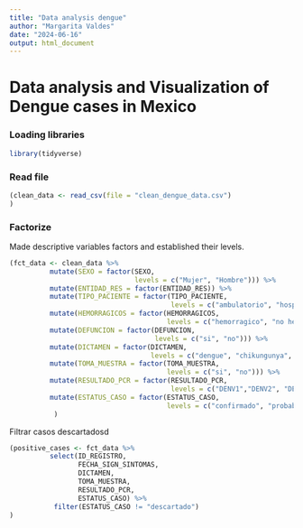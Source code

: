 ```yaml
---
title: "Data analysis dengue"
author: "Margarita Valdes"
date: "2024-06-16"
output: html_document
---
```



# Data analysis and Visualization of Dengue cases in Mexico

### Loading libraries

```r
library(tidyverse)
```

### Read file

```r
(clean_data <- read_csv(file = "clean_dengue_data.csv")
)
```
### Factorize

Made descriptive variables factors and established their levels.

```r

(fct_data <- clean_data %>% 
          mutate(SEXO = factor(SEXO, 
                               levels = c("Mujer", "Hombre"))) %>% 
          mutate(ENTIDAD_RES = factor(ENTIDAD_RES)) %>% 
          mutate(TIPO_PACIENTE = factor(TIPO_PACIENTE,
                                        levels = c("ambulatorio", "hospitalizado"))) %>% 
          mutate(HEMORRAGICOS = factor(HEMORRAGICOS,
                                       levels = c("hemorragico", "no hemorragico"))) %>% 
          mutate(DEFUNCION = factor(DEFUNCION,
                                    levels = c("si", "no"))) %>% 
          mutate(DICTAMEN = factor(DICTAMEN,
                                   levels = c("dengue", "chikungunya", "negativo", "en estudio", "no aplica"))) %>% 
          mutate(TOMA_MUESTRA = factor(TOMA_MUESTRA,
                                       levels = c("si", "no"))) %>% 
          mutate(RESULTADO_PCR = factor(RESULTADO_PCR,
                                        levels = c("DENV1","DENV2", "DENV3", "DENV4", "sin serotipo aislado"))) %>% 
          mutate(ESTATUS_CASO = factor(ESTATUS_CASO,
                                       levels = c("confirmado", "probable", "descartado")))
           )

```

Filtrar casos descartadosd

```r
(positive_cases <- fct_data %>% 
          select(ID_REGISTRO, 
                 FECHA_SIGN_SINTOMAS,
                 DICTAMEN,
                 TOMA_MUESTRA,
                 RESULTADO_PCR,
                 ESTATUS_CASO) %>% 
           filter(ESTATUS_CASO != "descartado")
)
```

